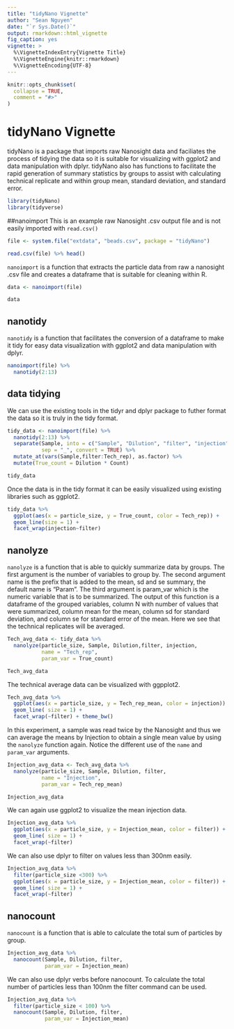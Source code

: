 ```yaml
---
title: "tidyNano Vignette"
author: "Sean Nguyen"
date: "`r Sys.Date()`"
output: rmarkdown::html_vignette
fig_caption: yes
vignette: >
  %\VignetteIndexEntry{Vignette Title}
  %\VignetteEngine{knitr::rmarkdown}
  %\VignetteEncoding{UTF-8}
---
```


```r
knitr::opts_chunk$set(
  collapse = TRUE,
  comment = "#>"
)
```

# tidyNano Vignette

tidyNano is a package that imports raw Nanosight data and faciliates the process of tidying the data so it is suitable for visualizing with ggplot2  and data manipulation with dplyr.  tidyNano also has functions to facilitate the rapid generation of summary statistics by groups to assist with calculating technical replicate and within group mean, standard deviation, and standard error.
```r
library(tidyNano)
library(tidyverse)
```

##nanoimport
This is an example raw Nanosight .csv output file and is not easily imported with `read.csv()`
```r
file <- system.file("extdata", "beads.csv", package = "tidyNano")

read.csv(file) %>% head()
```
`nanoimport` is a function that extracts the particle data from raw a nanosight .csv file and creates a dataframe that is suitable for cleaning within R.
```r
data <- nanoimport(file) 

data
```

## nanotidy
`nanotidy` is a function that facilitates the conversion of a dataframe to make it tidy for easy data visualization with ggplot2 and data manipulation with dplyr.
```r
nanoimport(file) %>% 
  nanotidy(2:13) 
```


## data tidying
We can use the existing tools in the tidyr and dplyr package to futher format the data so it is truly in the tidy format.
```r
tidy_data <- nanoimport(file) %>% 
  nanotidy(2:13) %>% 
  separate(Sample, into = c("Sample", "Dilution", "filter", "injection", "Tech_rep"),
           sep = "_", convert = TRUE) %>% 
  mutate_at(vars(Sample,filter:Tech_rep), as.factor) %>% 
  mutate(True_count = Dilution * Count)

tidy_data
```

Once the data is in the tidy format it can be easily visualized using existing libraries such as ggplot2.
```r
tidy_data %>% 
  ggplot(aes(x = particle_size, y = True_count, color = Tech_rep)) +
  geom_line(size = 1) +
  facet_wrap(injection~filter)
```


## nanolyze

`nanolyze` is a function that is able to quickly summarize data by groups.  The first argument is the number of variables to group by. The second argument name is the prefix that is added to the mean, sd and se summary, the default name is "Param".  The third argument is param_var which is the numeric variable that is to be summarized. The output of this function is a dataframe of the grouped variables, column N with number of values that were summarized, column mean for the mean, column sd for standard deviation, and column se for standard error of the mean. Here we see that the technical replicates will be averaged.
```r
Tech_avg_data <- tidy_data %>%
  nanolyze(particle_size, Sample, Dilution,filter, injection, 
           name = "Tech_rep",
           param_var = True_count)

Tech_avg_data
```

The technical average data can be visualized with ggpplot2.
```r
Tech_avg_data %>% 
  ggplot(aes(x = particle_size, y = Tech_rep_mean, color = injection)) +
  geom_line( size = 1) +
  facet_wrap(~filter) + theme_bw()
```

In this experiment, a sample was read twice by the Nanosight and thus we can average the means by Injection to obtain a single mean value by using the `nanolyze` function again.  Notice the different use of the `name` and `param_var` arguments.
```r
Injection_avg_data <- Tech_avg_data %>% 
  nanolyze(particle_size, Sample, Dilution, filter, 
           name = "Injection",
           param_var = Tech_rep_mean)

Injection_avg_data
```


We can again use ggplot2 to visualize the mean injection data.
```r
Injection_avg_data %>% 
  ggplot(aes(x = particle_size, y = Injection_mean, color = filter)) +
  geom_line( size = 1) +
  facet_wrap(~filter)
```

We can also use dplyr to filter on values less than 300nm easily.
```r
Injection_avg_data %>% 
  filter(particle_size <300) %>% 
  ggplot(aes(x = particle_size, y = Injection_mean, color = filter)) +
  geom_line( size = 1) +
  facet_wrap(~filter) 
```

## nanocount
`nanocount` is a function that is able to calculate the total sum of particles by group.
```r
Injection_avg_data %>%
  nanocount(Sample, Dilution, filter, 
            param_var = Injection_mean)
```

We can also use dplyr verbs before nanocount. To calculate the total number of particles less than 100nm the filter command can be used.
```r
Injection_avg_data %>%
  filter(particle_size < 100) %>% 
  nanocount(Sample, Dilution, filter, 
            param_var = Injection_mean)
```

